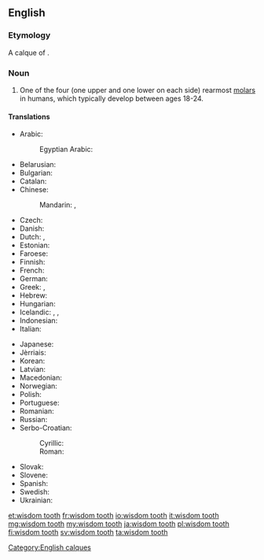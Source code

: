 ==English==
{{wikipedia}}

===Etymology===
A calque of {{etyl|la|-}} {{term|dens sapientae|dēns sapientiae|lang=la}}.

===Noun===
{{en-noun|head=[[wisdom]] [[tooth]]|wisdom teeth}}

# {{context|dentistry|lang=en}} One of the four (one upper and one lower on each side) rearmost [[molar]]s in humans, which typically develop between ages 18-24.

====Translations====
{{trans-top|rearmost molar in humans}}
* Arabic: {{t|ar|درس العقل|m|tr=dirs al-ʕaql|sc=Arab}}
*: Egyptian Arabic: {{t|arz|درس العقل|m|tr=ders el ʕaʔl|sc=Arab}}
* Belarusian: {{t|be|зуб мудрасці|m|tr=zub múdrasci|sc=Cyrl}}
* Bulgarian: {{t+|bg|мъдрец|m|tr=mǎdréc}}
* Catalan: {{t|ca|queixal del seny|m}}
* Chinese:
*: Mandarin: {{t|cmn|智齒|sc=Hani}}, {{t|cmn|智齿|tr=zhìchǐ|sc=Hani}}
* Czech: {{t|cs|zub moudrosti|m}}
* Danish: {{t|da|visdomstand}}
* Dutch: {{t|nl|verstandskies|m}}, {{qualifier|Belgium}} {{t|nl|wijsheidstand|m}}
* Estonian: {{t|et|tarkusehammas}}
* Faroese: {{t|fo|vísdómsjakslur|m}}
* Finnish: {{t+|fi|viisaudenhammas}}
* French: {{t+|fr|dent de sagesse|f}}
* German: {{t+|de|Weisheitszahn|m}}
* Greek: {{t+|el|φρονιμίτης|m|tr=fronimítis}}, {{t|el|σωφρονιστήρας|m|tr=sofronistíras}}
* Hebrew: {{t|he|שן בינה|f|tr=shen bina}}
* Hungarian: {{t+|hu|bölcsességfog}}
* Icelandic: {{t|is|endajaxl|m}}, {{t+|is|vísdómstönn|f}}, {{t|is|geirjaxl|m}}
* Indonesian: {{t+|id|gigi bungsu}}
* Italian: {{t|it|dente del giudizio|m}}
{{trans-mid}}
* Japanese: {{t|ja|親知らず|tr=おやしらず, oya-shirazu}}
* Jèrriais: {{t|roa-jer|dent d'sagesse|f}}
* Korean: {{t|ko|사랑니|tr=salangni|sc=Kore}}
* Latvian: {{t|lv|gudrības zobs}}
* Macedonian: {{t|mk|умник|m|tr=úmnik}}
* Norwegian: {{t|no|visdomstann|m}}
* Polish: {{t|pl|ząb mądrości|m}}
* Portuguese: {{t+|pt|siso|m}}
* Romanian: {{t+|ro|măsea de minte|f}}
* Russian: {{t|ru|зуб мудрости|m|tr=zub múdrosti}}
* Serbo-Croatian:
*: Cyrillic: {{t|sh|умњак|m|sc=Cyrl}}
*: Roman: {{t|sh|umnjak|m|sc=Latn}}
* Slovak: {{t|sk|zub múdrosti|m}}
* Slovene: {{t|sl|modrostni zob|m}}
* Spanish: {{t|es|muela del juicio|f}}
* Swedish: {{t+|sv|visdomstand|c}}
* Ukrainian: {{t|uk|зуб мудрості|m|tr=zub múdrosti|sc=Cyrl}}
{{trans-bottom}}

[[Category:English calques]]

[[et:wisdom tooth]]
[[fr:wisdom tooth]]
[[io:wisdom tooth]]
[[it:wisdom tooth]]
[[mg:wisdom tooth]]
[[my:wisdom tooth]]
[[ja:wisdom tooth]]
[[pl:wisdom tooth]]
[[fi:wisdom tooth]]
[[sv:wisdom tooth]]
[[ta:wisdom tooth]]